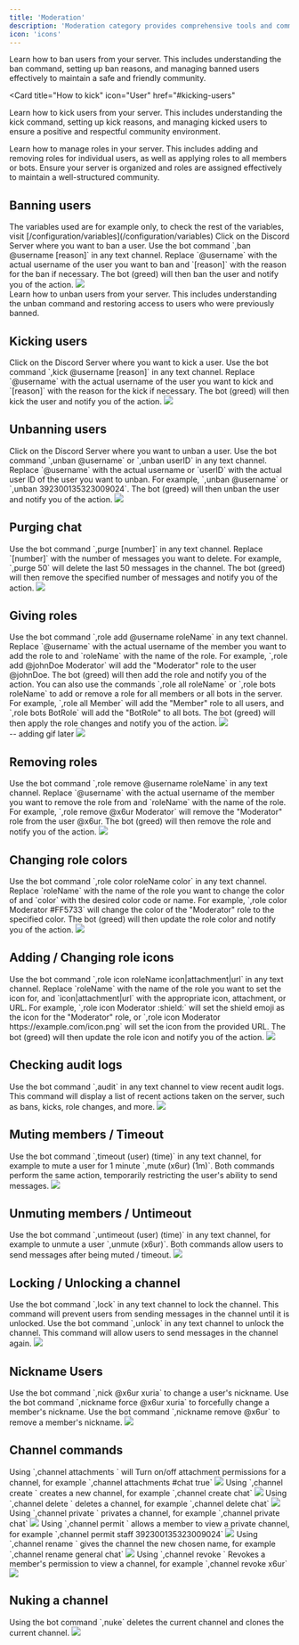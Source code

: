 ```yaml
---
title: 'Moderation'
description: 'Moderation category provides comprehensive tools and commands to help you manage and maintain a safe, respectful, and orderly community on your Discord server. From banning and kicking users to managing roles and permissions, this section covers everything you need to effectively moderate your server. Learn how to use various moderation commands, set up automated moderation features, and ensure your server remains a welcoming place for all members'
icon: 'icons'
---
```


<CardGroup cols={3}>
<Card title="How to ban" icon="shield" href="#banning-users">
  Learn how to ban users from your server. This includes understanding the ban command, 
  setting up ban reasons, and managing banned users effectively to maintain a safe and 
  friendly community.
</Card>

<Card
  title="How to kick"
  icon="User"
  href="#kicking-users"
>
  Learn how to kick users from your server. This includes understanding the kick command, 
  setting up kick reasons, and managing kicked users to ensure a positive and respectful 
  community environment.
</Card>

<Card title="Managing roles" icon="Gear" href="#giving-roles">
  Learn how to manage roles in your server. This includes adding and removing roles for individual users, 
  as well as applying roles to all members or bots. Ensure your server is organized and roles are assigned 
  effectively to maintain a well-structured community.
</Card>

</CardGroup>

## Banning users

<Info>
  The variables used are for example only, to check the rest of the variables,
  visit [/configuration/variables](/configuration/variables)
</Info>

<Steps>
  <Step title="Head over to your Discord Server">
    Click on the Discord Server where you want to ban a user.
  </Step>
  <Step title="Banning the user">
    Use the bot command `,ban @username [reason]` in any text channel. Replace `@username` with the actual username of the user you want to ban and `[reason]` with the reason for the ban if necessary. The bot (greed) will then ban the user and notify you of the action.
  </Step>
</Steps>

<Frame caption="Banning a member">
  <img src="/images/moderation/ban.gif" />
</Frame>
<br />
<CardGroup cols={1}>
  <Card title="How to Unban" icon="shield" href="#unbanning-users">
    Learn how to unban users from your server. This includes understanding the unban command 
    and restoring access to users who were previously banned.
  </Card>
</CardGroup>

## Kicking users

<Steps>
  <Step title="Head over to your Discord Server">
    Click on the Discord Server where you want to kick a user.
  </Step>
  <Step title="Kicking the user">
    Use the bot command `,kick @username [reason]` in any text channel. Replace `@username` with the actual username of the user you want to kick and `[reason]` with the reason for the kick if necessary. The bot (greed) will then kick the user and notify you of the action.
  </Step>
</Steps>

<Frame caption="Kicking a member">
  <img src="/images/moderation/kick.gif" />
</Frame>

## Unbanning users

<Steps>
  <Step title="Head over to your Discord Server">
    Click on the Discord Server where you want to unban a user.
  </Step>
  <Step title="Unbanning the user">
    Use the bot command `,unban @username` or `,unban userID` in any text channel. Replace `@username` with the actual username or `userID` with the actual user ID of the user you want to unban. For example, `,unban @username` or `,unban 392300135323009024`. The bot (greed) will then unban the user and notify you of the action.
  </Step>
</Steps>

<Frame caption="Kicking a member">
  <img src="/images/moderation/unban.gif" />
</Frame>

## Purging chat

<Steps>
  <Step title="Using the purge command">
    Use the bot command `,purge [number]` in any text channel. Replace `[number]` with the number of messages you want to delete. For example, `,purge 50` will delete the last 50 messages in the channel. The bot (greed) will then remove the specified number of messages and notify you of the action.
  </Step>
</Steps>

<Frame caption="Purging chat">
  <img src="/images/moderation/purge.gif" />
</Frame>

## Giving roles

<Steps>
  <Step title="Adding roles">
    Use the bot command `,role add @username roleName` in any text channel. Replace `@username` with the actual username of the member you want to add the role to and `roleName` with the name of the role. For example, `,role add @johnDoe Moderator` will add the "Moderator" role to the user @johnDoe. The bot (greed) will then add the role and notify you of the action.
  </Step>
  <Step title="Managing roles for all or bots">
    You can also use the commands `,role all roleName` or `,role bots roleName` to add or remove a role for all members or all bots in the server. For example, `,role all Member` will add the "Member" role to all users, and `,role bots BotRole` will add the "BotRole" to all bots. The bot (greed) will then apply the role changes and notify you of the action.
  </Step>
</Steps>


<Frame caption="Adding roles">
  <img src="/images/moderation/role1.gif" />
</Frame>

<br />
-- adding gif later
<Frame caption="Wrong gif"> 
  <img src="/images/moderation/role1.gif" />
</Frame>


## Removing roles

<Steps>
  <Step title="Removing roles">
    Use the bot command `,role remove @username roleName` in any text channel. Replace `@username` with the actual username of the member you want to remove the role from and `roleName` with the name of the role. For example, `,role remove @x6ur Moderator` will remove the "Moderator" role from the user @x6ur. The bot (greed) will then remove the role and notify you of the action.
  </Step>
</Steps>

<Frame caption="Removing roles">
  <img src="/images/moderation/role3.gif" />
</Frame>

## Changing role colors

<Steps>
  <Step title="Changing role color">
    Use the bot command `,role color roleName color` in any text channel. Replace `roleName` with the name of the role you want to change the color of and `color` with the desired color code or name. For example, `,role color Moderator #FF5733` will change the color of the "Moderator" role to the specified color. The bot (greed) will then update the role color and notify you of the action.
  </Step>
</Steps>

<Frame caption="Changing role color">
  <img src="/images/moderation/role4.gif" />
</Frame>

## Adding / Changing role icons 

<Steps>
  <Step title="Setting the role icon">
    Use the bot command `,role icon roleName icon|attachment|url` in any text channel. Replace `roleName` with the name of the role you want to set the icon for, and `icon|attachment|url` with the appropriate icon, attachment, or URL. For example, `,role icon Moderator :shield:` will set the shield emoji as the icon for the "Moderator" role, or `,role icon Moderator https://example.com/icon.png` will set the icon from the provided URL. The bot (greed) will then update the role icon and notify you of the action.
  </Step>
</Steps>

<Frame caption="Adding an icon">
  <img src="/images/moderation/role5.gif" />
</Frame>

## Checking audit logs

<Steps>
  <Step title="Viewing recent audit logs">
    Use the bot command `,audit` in any text channel to view recent audit logs. This command will display a list of recent actions taken on the server, such as bans, kicks, role changes, and more.
  </Step>
</Steps>

<Frame caption="Viewing audit logs">
  <img src="/images/moderation/role5.gif" />
</Frame>

## Muting members / Timeout

<Steps>
  <Step title="Muting or Timing Out a User">
    Use the bot command `,timeout (user) (time)` in any text channel, for example to mute a user for 1 minute `,mute (x6ur) (1m)`. Both commands perform the same action, temporarily restricting the user's ability to send messages.
  </Step>
</Steps>

<Frame caption="Muting a member">
  <img src="/images/moderation/timeout.gif" />
</Frame>

## Unmuting members / Untimeout 

<Steps>
  <Step title="Muting or Timing Out a User">
    Use the bot command `,untimeout (user) (time)` in any text channel, for example to unmute a user  `,unmute (x6ur)`. Both commands allow users to send messages after being muted / timeout.
  </Step>
</Steps>

<Frame caption="Muting a member">
  <img src="/images/moderation/untimeout.gif" />
</Frame>

## Locking / Unlocking a channel

<Steps>
  <Step title="Locking a Channel">
    Use the bot command `,lock` in any text channel to lock the channel. This command will prevent users from sending messages in the channel until it is unlocked.
  </Step>
  <Step title="Unlocking a Channel">
    Use the bot command `,unlock` in any text channel to unlock the channel. This command will allow users to send messages in the channel again.
  </Step>
</Steps>

<Frame caption="Locking / Unlocking a channel">
  <img src="/images/moderation/lock-unlock.gif" />
</Frame>

## Nickname Users

<Steps>
  <Step title="Changing a User's Nickname">
    Use the bot command `,nick @x6ur xuria` to change a user's nickname.
  </Step>
  <Step title="Forcing a Nickname Change">
    Use the bot command `,nickname force @x6ur xuria` to forcefully change a member's nickname.
  </Step>
  <Step title="Removing a Nickname">
    Use the bot command `,nickname remove @x6ur` to remove a member's nickname.
  </Step>
</Steps>

<Frame caption="Nickname a member">
  <img src="/images/moderation/nickname.gif" />
</Frame>

## Channel commands


<Steps>
  <Step  title="Turn on/off attachment permissions for a channel">
         Using `,channel attachments <channel> <state>` will Turn on/off attachment permissions for a channel, for example `,channel attachments #chat true`
      <Frame caption="Turning on/off attachment permissions for a channel">
         <img src="/images/moderation/channel1.gif" />
      </Frame>
  </Step>
    <Step  title="Create a new text channel">
         Using `,channel create <name>` creates a new channel, for example `,channel create chat`
      <Frame caption="Creating a new text channel">
         <img src="/images/moderation/channel2.gif" />
      </Frame>
  </Step>
      <Step  title="Delete a text channel">
          Using `,channel delete <name>` deletes a channel, for example `,channel delete chat`
      <Frame caption="Deleting a text channel">
         <img src="/images/moderation/channel3.gif" />
      </Frame>
  </Step>
        <Step  title="Privating a text channel">
          Using `,channel private <name>` privates a channel, for example `,channel private chat`
      <Frame caption="Privating a text channel">
         <img src="/images/moderation/channel4.gif" />
      </Frame>
  </Step>
          <Step  title="Allow a member to view a channel">
          Using `,channel permit <channel> <member>` allows a member to view a private channel, for example `,channel permit staff 392300135323009024`
      <Frame caption="Allowing a member to view a channel">
         <img src="/images/moderation/channel5.gif" />
      </Frame>
  </Step>
            <Step  title="Rename a text channel">
          Using `,channel rename <channel> <new_name>` gives the channel the new chosen name, for example `,channel rename general chat`
      <Frame caption="Renaming a text channel">
         <img src="/images/moderation/channel6.gif" />
      </Frame>
  </Step>
              <Step  title="Revoke a member's permission to view a channel">
          Using `,channel revoke <channel> <member>` Revokes a member's permission to view a channel, for example `,channel revoke x6ur`
      <Frame caption="Revoking a member's permission to view a channel">
         <img src="/images/moderation/channel7.gif" />
      </Frame>
  </Step>
</Steps>

## Nuking a channel 

<Steps>
  <Step title="Nuke a Channel">
    Using the bot command `,nuke` deletes the current channel and clones the current channel.
  </Step>
</Steps>

<Frame caption="Nuking a channel">
  <img src="/images/moderation/nuke.gif" />
</Frame>
